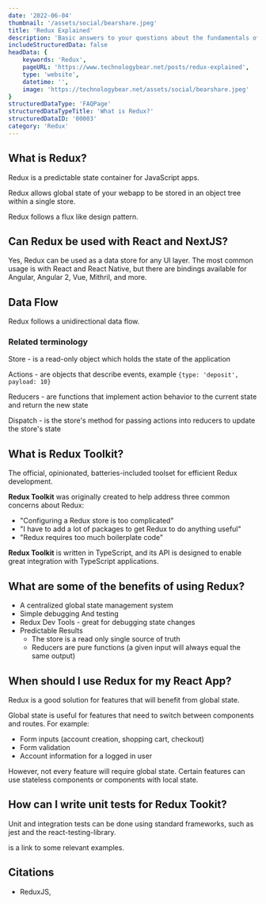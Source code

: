```yaml
---
date: '2022-06-04'
thumbnail: '/assets/social/bearshare.jpeg'
title: 'Redux Explained'
description: 'Basic answers to your questions about the fundamentals of Redux'
includeStructuredData: false
headData: {
    keywords: 'Redux',
    pageURL: 'https://www.technologybear.net/posts/redux-explained',
    type: 'website',
    datetime: '',
    image: 'https://technologybear.net/assets/social/bearshare.jpeg'
}
structuredDataType: 'FAQPage'
structuredDataTypeTitle: 'What is Redux?'
structuredDataID: '00003'
category: 'Redux'
---
```


  ## What is Redux?

  Redux is a predictable state container for JavaScript apps.

  Redux allows global state of your webapp to be stored in an object tree within a single store.

  Redux follows a flux like design pattern.

  ## Can Redux be used with React and NextJS?

  Yes, Redux can be used as a data store for any UI layer. The most common usage is with React and React Native, but there are bindings available for Angular, Angular 2, Vue, Mithril, and more.

  ## Data Flow

  Redux follows a unidirectional data flow.

  <ImageNext src='/assets/reduxDataFlow.gif' height='600px' width='1000px' alt='Redux flow'  />

  
  ### Related terminology

  Store - is a read-only object which holds the state of the application

  Actions - are objects that describe events, example `{type: 'deposit', payload: 10}`

  Reducers - are functions that implement action behavior to the current state and return the new state

  Dispatch - is the store's method for passing actions into reducers to update the store's state

  ## What is Redux Toolkit?

  The official, opinionated, batteries-included toolset for efficient Redux development.

  <b>Redux Toolkit</b> was originally created to help address three common concerns about Redux:

  - "Configuring a Redux store is too complicated"
  - "I have to add a lot of packages to get Redux to do anything useful"
  - "Redux requires too much boilerplate code"

  <b>Redux Toolkit</b> is written in TypeScript, and its API is designed to enable great integration with TypeScript applications.

  ## What are some of the benefits of using Redux?

  - A centralized global state management system
  - Simple debugging And testing
  - Redux Dev Tools - great for debugging state changes
  - Predictable Results
    - The store is a read only single source of truth
    - Reducers are pure functions (a given input will always equal the same output)

  ## When should I use Redux for my React App?

  Redux is a good solution for features that will benefit from global state.
  
  Global state is useful for features that need to switch between components and routes. For example:
  - Form inputs (account creation, shopping cart, checkout)
  - Form validation
  - Account information for a logged in user

  However, not every feature will require global state. Certain features can use stateless components or components with local state.

  ## How can I write unit tests for Redux Tookit?

  Unit and integration tests can be done using standard frameworks, such as jest and the react-testing-library.

  <ExternalLink postID='reduxLinks' linkID='exampleTests' /> is a link to some relevant examples.

## Citations

<div>
  <ul>
    <li>
      ReduxJS, <ExternalLink postID='reduxLinks' linkID='reduxDefinition' />
    </li>
  </ul>
</div>
